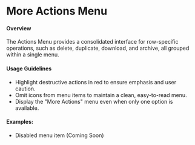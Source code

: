 
# More Actions Menu

#### Overview
The Actions Menu provides a consolidated interface for row-specific operations, such as delete, duplicate, download, and archive, all grouped within a single menu.

#### Usage Guidelines
- Highlight destructive actions in red to ensure emphasis and user caution.
- Omit icons from menu items to maintain a clean, easy-to-read menu.
- Display the "More Actions" menu even when only one option is available.

#### Examples:
- Disabled menu item (Coming Soon)

